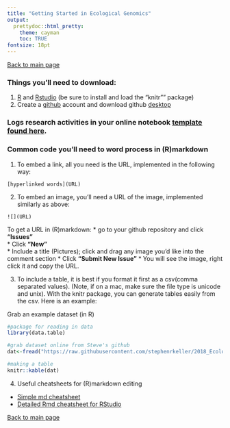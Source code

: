 ```yaml
---
title: "Getting Started in Ecological Genomics"
output:
  prettydoc::html_pretty:
    theme: cayman
    toc: TRUE
fontsize: 18pt
---
```


[Back to main page](https://stephenrkeller.github.io/Ecological-Genomics/)

### Things you'll need to download:
1. [R](https://www.r-project.org/) and [Rstudio](https://www.rstudio.com/) (be sure to install and load the "knitr"" package)
2. Create a [github](https://github.com/) account and download github [desktop](https://desktop.github.com/)


### Logs research activities in your online notebook [template found here](https://github.com/stephenrkeller/Ecological-Genomics/blob/master/Template_online_notebook.Rmd).   

### Common code you'll need to word process in (R)markdown  

1. To embed a link, all you need is the URL, implemented in the following way:   
```
[hyperlinked words](URL)
```

2. To embed an image, you'll need a URL of the image, implemented similarly as above:
```
![](URL)
```
To get a URL in (R)markdown:
    * go to your github repository and click **"Issues"**    
    * Click **"New"**    
    * Include a title (Pictures); click and drag any image you'd like into the comment section
    * Click **"Submit New Issue"** 
    * You will see the image, right click it and copy the URL.     

3. To include a table, it is best if you format it first as a csv(comma separated values). (Note, if on a mac, make sure the file type is unicode and unix). With the knitr package, you can generate tables easily from the csv. Here is an example: 

Grab an example dataset (in R)    

```r
#package for reading in data
library(data.table)

#grab dataset online from Steve's github
dat<-fread("https://raw.githubusercontent.com/stephenrkeller/2018_Ecological_Genomics/master/data/Example_data.csv")

#making a table
knitr::kable(dat)
```


4. Useful cheatsheets for (R)markdown editing

  * [Simple md cheatsheet](https://beegit.com/markdown-cheat-sheet)
  * [Detailed Rmd cheatsheet for RStudio](http://www.rstudio.com/wp-content/uploads/2016/03/rmarkdown-cheatsheet-2.0.pdf)


[Back to main page](https://stephenrkeller.github.io/Ecological-Genomics/)
